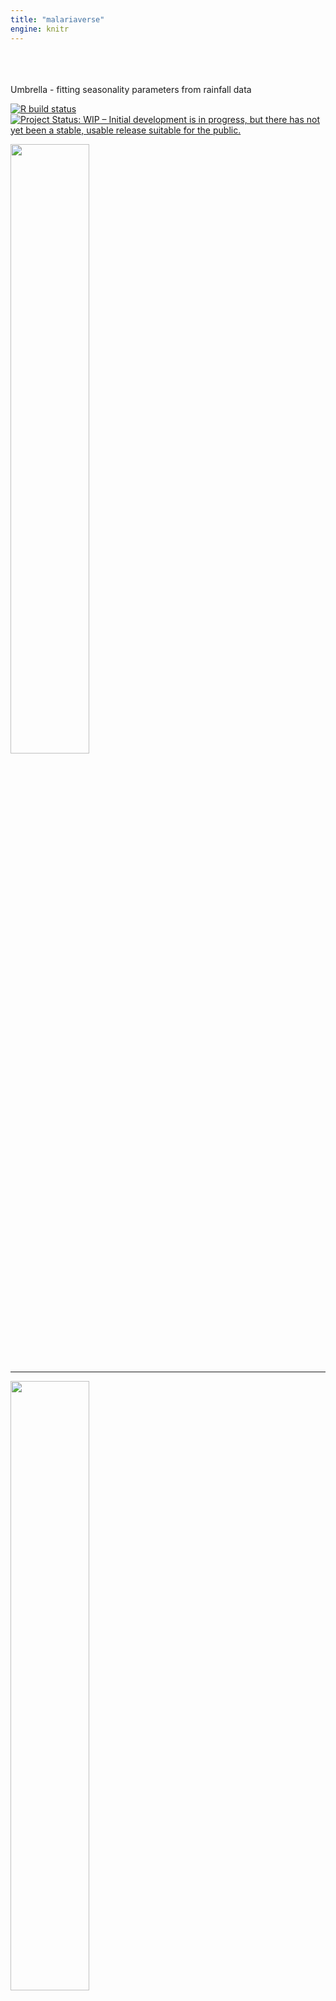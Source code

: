 ```yaml
---
title: "malariaverse"
engine: knitr
---
```




::: grid
::: g-col-6
\
\
\
Umbrella - fitting seasonality parameters from rainfall data

[![R build status](https://github.com/mrc-ide/umbrella/workflows/R-CMD-check/badge.svg)](https://github.com/mrc-ide/umbrella/actions) [![Project Status: WIP -- Initial development is in progress, but there has not yet been a stable, usable release suitable for the public.](https://www.repostatus.org/badges/latest/wip.svg)](https://www.repostatus.org/#wip)
:::

::: g-col-6
[![](https://mrc-ide.github.io/umbrella/reference/figures/hex.png){width=50%}](https://mrc-ide.github.io/umbrella/)
:::
:::

***

::: grid
::: g-col-6
[![](https://mrc-ide.github.io/foresite/reference/figures/hex.png){width=50%}](https://mrc-ide.github.io/foresite/)
:::

::: g-col-6
\
\
\
Foresite - Country and subnational site information

[![R build status](https://github.com/mrc-ide/foresite/workflows/R-CMD-check/badge.svg)](https://github.com/mrc-ide/foresite/actions) 
[![Project Status: WIP -- Initial development is in progress, but there has not yet been a stable, usable release suitable for the public.](https://www.repostatus.org/badges/latest/wip.svg)](https://www.repostatus.org/#wip)
:::
:::

***

::: grid
::: g-col-6
\
\
\
site - convert site files to malariasimulation parameters

[![R build status](https://github.com/mrc-ide/site/workflows/R-CMD-check/badge.svg)](https://github.com/mrc-ide/site/actions) [![Project Status: WIP -- Initial development is in progress, but there has not yet been a stable, usable release suitable for the public.](https://www.repostatus.org/badges/latest/wip.svg)](https://www.repostatus.org/#wip)
:::

::: g-col-6
[![](https://mrc-ide.github.io/site/reference/figures/site_hex.png){width=50%}](https://mrc-ide.github.io/site/)
:::
:::

***

::: grid
::: g-col-6
[![](https://mrc-ide.github.io/netz/reference/figures/hex.png){width=50%}](https://mrc-ide.github.io/netz/)
:::

::: g-col-6
\
\
\
Netz - Managing net metrics and distributions

[![R build status](https://github.com/mrc-ide/netz/workflows/R-CMD-check/badge.svg)](https://github.com/mrc-ide/netz/actions) 
[![Project Status: WIP -- Initial development is in progress, but there has not yet been a stable, usable release suitable for the public.](https://www.repostatus.org/badges/latest/wip.svg)](https://www.repostatus.org/#wip)
:::
:::

***

::: grid
::: g-col-6
\
\
\
Cali - calibrating model transmission

[![R build status](https://github.com/mrc-ide/cali/workflows/R-CMD-check/badge.svg)](https://github.com/mrc-ide/cali/actions) 
[![Project Status: WIP -- Initial development is in progress, but there has not yet been a stable, usable release suitable for the public.](https://www.repostatus.org/badges/latest/wip.svg)](https://www.repostatus.org/#wip)
:::

::: g-col-6
[![](https://mrc-ide.github.io/cali/reference/figures/cali_hex.png){width=50%}](https://mrc-ide.github.io/cali/)
:::
:::

***

::: grid
::: g-col-6
[![](https://mrc-ide.github.io/om/reference/figures/om_hex.png){width=50%}](https://mrc-ide.github.io/om/)
:::

::: g-col-6

\
\
\
om - Intervention stratification optimisation with complex budgets

[![R build status](https://github.com/mrc-ide/om/workflows/R-CMD-check/badge.svg)](https://github.com/mrc-ide/om/actions) 
[![Project Status: WIP -- Initial development is in progress, but there has not yet been a stable, usable release suitable for the public.](https://www.repostatus.org/badges/latest/wip.svg)](https://www.repostatus.org/#wip)
:::
:::

***

::: grid
::: g-col-6
\
\
\
scene - future scenario builder

[![R build status](https://github.com/mrc-ide/scene/workflows/R-CMD-check/badge.svg)](https://github.com/mrc-ide/scene/actions) 
[![Project Status: WIP -- Initial development is in progress, but there has not yet been a stable, usable release suitable for the public.](https://www.repostatus.org/badges/latest/wip.svg)](https://www.repostatus.org/#wip)
:::

::: g-col-6
[![](https://mrc-ide.github.io/scene/reference/figures/scene.png){width=50%}](https://mrc-ide.github.io/scene/)
:::
:::

***

::: grid
::: g-col-6
[![](https://mrc-ide.github.io/postie/reference/figures/om_hex.png){width=50%}](https://mrc-ide.github.io/postie/)
:::

::: g-col-6

\
\
\
postie - Post-processing of malariasimulation outputs

[![R build status](https://github.com/mrc-ide/postie/workflows/R-CMD-check/badge.svg)](https://github.com/mrc-ide/postie/actions) 
[![Project Status: WIP -- Initial development is in progress, but there has not yet been a stable, usable release suitable for the public.](https://www.repostatus.org/badges/latest/wip.svg)](https://www.repostatus.org/#wip)
:::
:::

***